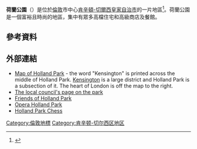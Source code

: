 {{Infobox UK place
|country =    英格蘭
|map_type =   Greater London
|region= London
|population=
|official_name=             Holland Park
|london_borough=Kensington and Chelsea
|constituency_westminster=      [[肯辛頓_(英國國會選區)|肯辛頓]]
|post_town=          LONDON
|postcode_area=     W
|postcode_district= W8, W11, W14
|dial_code=      020
|os_grid_reference=     TQ246798
|coordinates = {{coord|51.5028|-0.2038|display=inline,title}}
|static_image_name=Holland park lord holland.jpg
|static_image_caption= 荷蘭公園內{{le|第三代荷蘭男爵亨利·瓦薩爾-福克斯|Henry Vassall-Fox, 3rd Baron Holland|第三代荷蘭男爵}}的雕像
}}
'''荷蘭公園'''（{{lang-en|Holland Park}}）是位於[[倫敦|倫敦]]市中心[[肯辛頓-切爾西皇家自治市|肯辛頓-切爾西皇家自治市]]的一片地區<ref>{{cite web|url=http://www.london.gov.uk/sites/default/files/LP2011%20Chapter%202.pdf|title=London's Places|work=[[The_London_Plan|The London Plan]]|publisher=[[Greater_London_Authority|Greater London Authority]]|year=2011|page=46|format=PDF|accessdate=27 May 2014|archive-date=2015-09-06|archive-url=https://web.archive.org/web/20150906090756/http://www.london.gov.uk/sites/default/files/LP2011%20Chapter%202.pdf|dead-url=no}}</ref>。荷蘭公園是一個富裕且時尚的地區，集中有眾多高檔住宅和高級商店及餐館。
==參考資料==
<references/>
==外部連結==
{{Commonscat|Holland Park|荷蘭公園}}
*[http://www.streetmap.co.uk/newmap.srf?x=524750&y=179750&z=2&sv=524750,179750&st=4&ar=N&mapp=newmap.srf&searchp=newsearch.srf Map of Holland Park] {{Wayback|url=http://www.streetmap.co.uk/newmap.srf?x=524750&y=179750&z=2&sv=524750,179750&st=4&ar=N&mapp=newmap.srf&searchp=newsearch.srf |date=20150120104648 }} - the word "Kensington" is printed across the middle of Holland Park. [[Kensington|Kensington]] is a large district and Holland Park is a subsection of it. The heart of London is off the map to the right.
*[http://www.rbkc.gov.uk/leisureandlibraries/parksandgardens/hollandpark.aspx The local council's page on the park] {{Wayback|url=http://www.rbkc.gov.uk/leisureandlibraries/parksandgardens/hollandpark.aspx |date=20100210024419 }}
*[http://www.thefriendsofhollandpark.org/ Friends of Holland Park] {{Wayback|url=http://www.thefriendsofhollandpark.org/ |date=20150124131715 }}
*[https://web.archive.org/web/20090719174655/http://www.ohp.rbkc.gov.uk/ Opera Holland Park]
*[http://www.hollandparkchess.co.uk/ Holland Park Chess] {{Wayback|url=http://www.hollandparkchess.co.uk/ |date=20141218161834 }}
{{倫敦地標}}
[[Category:倫敦地標|Category:倫敦地標]]
[[Category:肯辛顿-切尔西区地区|Category:肯辛顿-切尔西区地区]]